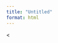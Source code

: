 ```yaml
---
title: "Untitled"
format: html
---
```


<<!--
## Abstract

Items in the PRISMA 2020 for Abstracts checklist
The checklist includes the following 12 items:

Identify the report as a systematic review

Provide an explicit statement of the main objective(s) or question(s) the review addresses

Specify the inclusion and exclusion criteria for the review

Specify the information sources (such as databases, registers) used to identify studies and the date when each was last searched

Specify the methods used to assess risk of bias in the included studies

Specify the methods used to present and synthesise results

Give the total number of included studies and participants and summarise relevant characteristics of studies

Present results for main outcomes, preferably indicating the number of included studies and participants for each. If meta-analysis was done, report the summary estimate and confidence/credible interval. If comparing groups, indicate the direction of the effect (that is, which group is favoured)

Provide a brief summary of the limitations of the evidence included in the review (such as study risk of bias, inconsistency, and imprecision)

Provide a general interpretation of the results and important implications

Specify the primary source of funding for the review

Provide the register name and registration number
-->